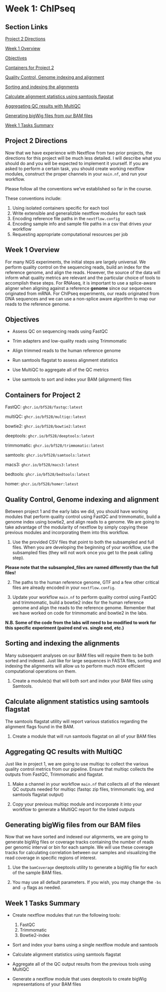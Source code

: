 # Week 1: ChIPseq {-}

## Section Links {-}

[Project 2 Directions]

[Week 1 Overview]

[Objectives]

[Containers for Project 2]

[Quality Control, Genome indexing and alignment]

[Sorting and indexing the alignments]

[Calculate alignment statistics using samtools flagstat]

[Aggregating QC results with MultiQC]

[Generating bigWig files from our BAM files]

[Week 1 Tasks Summary]

## Project 2 Directions {-}

Now that we have experience with Nextflow from two prior projects, the
directions for this project will be much less detailed. I will describe what you
should do and you will be expected to implement it yourself. If you are asked to 
perform a certain task, you should create working nextflow modules, construct
the proper channels in your `main.nf`, and run your workflow. 


Please follow all the conventions we've established so far in the course.

These conventions include:

  1. Using isolated containers specific for each tool
  2. Write extensible and generalizble nextflow modules for each task
  3. Encoding reference file paths in the `nextflow.config`
  4. Encoding sample info and sample file paths in a csv that drives your workflow
  5. Requesting appropriate computational resources per job


## Week 1 Overview {-}

For many NGS experiments, the initial steps are largely universal. We perform
quality control on the sequencing reads, build an index for the reference
genome, and align the reads. However, the source of the data will inform what
quality metrics are relevant and the particular choice of tools to accomplish
these steps. For RNAseq, it is important to use a splice-aware aligner when
aligning against a reference **genome** since our sequences originated from
mRNA. For ChIPseq experiments, our reads originated from DNA sequences and we
can use a non-splice aware algorithm to map our reads to the reference genome.


## Objectives {-}

- Assess QC on sequencing reads using FastQC

- Trim adapters and low-quality reads using Trimmomatic

- Align trimmed reads to the human reference genome

- Run samtools flagstat to assess alignment statistics

- Use MultiQC to aggregate all of the QC metrics

- Use samtools to sort and index your BAM (alignment) files

## Containers for Project 2 {-}

FastQC: `ghcr.io/bf528/fastqc:latest`

multiQC: `ghcr.io/bf528/multiqc:latest`

bowtie2: `ghcr.io/bf528/bowtie2:latest`

deeptools: `ghcr.io/bf528/deeptools:latest`

trimmomatic: `ghcr.io/bf528/trimmomatic:latest`

samtools: `ghcr.io/bf528/samtools:latest`

macs3: `ghcr.io/bf528/macs3:latest`

bedtools: `ghcr.io/bf528/bedtools:latest`

homer: `ghcr.io/bf528/homer:latest`


## Quality Control, Genome indexing and alignment {-}

Between project 1 and the early labs we did, you should have working modules
that perform quality control using FastQC and trimmomatic, build a genome index
using bowtie2, and align reads to a genome. We are going to take advantage of
the modularity of nextflow by simply copying these previous modules and
incorporating them into this workflow.


:::{.box .task}

1. Use the provided CSV files that point to both the subsampled and full files.
When you are developing the beginning of your workflow, use the subsampled files
(they will not work once you get to the peak calling step). 

**Please note that the subsampled_files are named differently than the full files!**

2. The paths to the human reference genome, GTF and a few other critical files
are already encoded in your `nextflow.config`. 

3. Update your workflow `main.nf` to perform quality control using FastQC and
trimmomatic, build a bowtie2 index for the human reference genome and align the
reads to the reference genome. Remember that we have worked on code for
trimmomatic and bowtie2 in the labs.

**N.B. Some of the code from the labs will need to be modified to work for this specific experiment (paired end vs. single end, etc.)**

:::


## Sorting and indexing the alignments {-}

Many subsequent analyses on our BAM files will require them to be both sorted
and indexed. Just like for large sequences in FASTA files, sorting and indexing
the alignments will allow us to perform much more efficient computational
operations on them.


:::{.box .task}

1. Create a module(s) that will both sort and index your BAM files using Samtools. 

:::

## Calculate alignment statistics using samtools flagstat {-}

The samtools flagstat utility will report various statistics regarding the
alignment flags found in the BAM.

:::{.box .task}

1. Create a module that will run samtools flagstat on all of your BAM files

:::

## Aggregating QC results with MultiQC {-}

Just like in project 1, we are going to use multiqc to collect the various
quality control metrics from our pipeline. Ensure that multiqc collects the
outputs from FastQC, Trimmomatic and flagstat. 

:::{.box .task}

1. Make a channel in your workflow `main.nf` that collects all of the relevant
QC outputs needed for multiqc (fastqc zip files, trimmomatic log, and samtools
flagstat output)

2. Copy your previous multiqc module and incorporate it into your workflow to 
generate a MultiQC report for the listed outputs

:::

## Generating bigWig files from our BAM files {-}

Now that we have sorted and indexed our alignments, we are going to generate
bigWig files or coverage tracks containing the number of reads per genomic
interval or bin for each sample. We will use these coverage tracks for calculating
correlation between our samples and visualizing the read coverage in specific
regions of interest. 

:::{.box .task}

1. Use the `bamCoverage` deeptools utility to generate a bigWig file for each
of the sample BAM files. 

2. You may use all default parameters. If you wish, you may change the `-bs` and
`-p` flags as needed. 

:::

## Week 1 Tasks Summary {-}

- Create nextflow modules that run the following tools:
  
  1. FastQC
  2. Trimmomatic
  3. Bowtie2-index

- Sort and index your bams using a single nextflow module and samtools

- Calculate alignment statistics using samtools flagstat

- Aggregate all of the QC output results from the previous tools using MultiQC

- Generate a nextflow module that uses deeptools to create bigWig representations
of your BAM files



